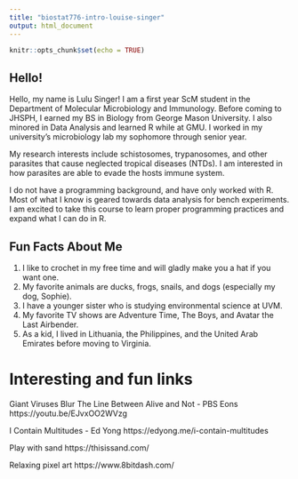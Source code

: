 ```yaml
---
title: "biostat776-intro-louise-singer"
output: html_document
---
```


```r
knitr::opts_chunk$set(echo = TRUE)
```

## Hello!

Hello, my name is Lulu Singer! I am a first year ScM student in the Department of Molecular Microbiology and Immunology. Before coming to JHSPH, I earned my BS in Biology from George Mason University. I also minored in Data Analysis and learned R while at GMU. I worked in my university's microbiology lab my sophomore through senior year.

My research interests include schistosomes, trypanosomes, and other parasites that cause neglected tropical diseases (NTDs). I am interested in how parasites are able to evade the hosts immune system.

I do not have a programming background, and have only worked with R. Most of what I know is geared towards data analysis for bench experiments. I am excited to take this course to learn proper programming practices and expand what I can do in R.

## Fun Facts About Me

  1. I like to crochet in my free time and will gladly make you a hat if you want one.
  2. My favorite animals are ducks, frogs, snails, and dogs (especially my dog, Sophie).
  3. I have a younger sister who is studying environmental science at UVM.
  4. My favorite TV shows are Adventure Time, The Boys, and Avatar the Last Airbender.
  5. As a kid, I lived in Lithuania, the Philippines, and the United Arab Emirates before moving to Virginia.

# Interesting and fun links

 Giant Viruses Blur The Line Between Alive and Not - PBS Eons
 https://youtu.be/EJvxOO2WVzg

 I Contain Multitudes - Ed Yong
 https://edyong.me/i-contain-multitudes

 Play with sand
 https://thisissand.com/

 Relaxing pixel art
 https://www.8bitdash.com/
